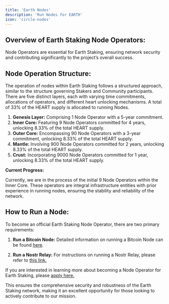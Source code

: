 ```yaml
---
title: 'Earth Nodes'
description: 'Run Nodes for EARTH'
icon: 'circle-nodes'
---
```

## Overview of Earth Staking Node Operators:

Node Operators are essential for Earth Staking, ensuring network security and contributing significantly to the project’s overall success.

## Node Operation Structure:

The operation of nodes within Earth Staking follows a structured approach, similar to the structure governing Stakers and Community participants. There are five distinct layers, each with varying time commitments, allocations of operators, and different heart unlocking mechanisms. A total of 33% of the HEART supply is allocated to running Nodes.

1. **Genesis Layer:** Comprising 1 Node Operator with a 5-year commitment.
2. **Inner Core:** Featuring 9 Node Operators committed for 4 years, unlocking 8.33% of the total HEART supply.
3. **Outer Core:** Encompassing 90 Node Operators with a 3-year commitment, unlocking 8.33% of the total  HEART supply.
4. **Mantle:** Involving 900 Node Operators committed for 2 years, unlocking 8.33% of the total  HEART supply.
5. **Crust:** Incorporating 9000 Node Operators committed for 1 year, unlocking 8.33% of the total  HEART supply.

**Current Progress:**

Currently, we are in the process of the initial 9 Node Operators within the Inner Core. These operators are integral infrastructure entities with prior experience in running nodes, ensuring the stability and reliability of the network.

## How to Run a Node:
To become an official Earth Staking Node Operator, there are two primary requirements:

1. **Run a Bitcoin Node:** Detailed information on running a Bitcoin Node can be found [here](https://bitcoin.org/en/full-node).

2. **Run a Nostr Relay:** For instructions on running a Nostr Relay, please refer to [this link.](https://usenostr.org/relay)

If you are interested in learning more about becoming a Node Operator for Earth Staking, please [apply here.](https://earthstaking.typeform.com/to/bM6iXb4c)

This ensures the comprehensive security and robustness of the Earth Staking network, making it an excellent opportunity for those looking to actively contribute to our mission.